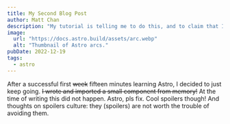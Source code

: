 ```yaml
---
title: My Second Blog Post
author: Matt Chan
description: "My tutorial is telling me to do this, and to claim that I can't stop having this much fun just making stuff. So I'll say it now. I can't stop making these wonderful Astro pages! (and if you think I'm trying too hard too bad this is the easiest way for me to keep my words from bouncing around my brain and give me a headache."
image:
  url: "https://docs.astro.build/assets/arc.webp"
  alt: "Thumbnail of Astro arcs."
pubDate: 2022-12-19
tags:
  - astro
---
```


After a successful first ~~week~~ fifteen minutes learning Astro, I decided to just keep going. ~~I wrote and imported a small component from memory!~~ At the time of writing this did not happen. Astro, pls fix. Cool spoilers though! And thoughts on spoilers culture: they (spoilers) are not worth the trouble of avoiding them.
